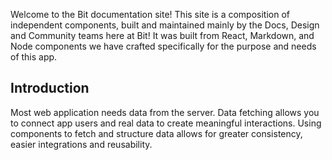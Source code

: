 Welcome to the Bit documentation site! This site is a composition of independent components, built and maintained mainly by the Docs, Design and Community teams here at Bit! It was built from React, Markdown, and Node components we have crafted specifically for the purpose and needs of this app.

## Introduction
Most web application needs data from the server. Data fetching allows you to connect app users and real data to create meaningful interactions. Using components
to fetch and structure data allows for greater consistency, easier integrations and reusability.

<!-- 
In this example quick start we'll install Bit, create a workspace, and use a few ready-made components to show how data-fetching is done in a composable way with Bit.

Check out this sample app example to see component-driven data fetching in action. When you're done exploring go ahead and dive into the example quickstart below. -->
